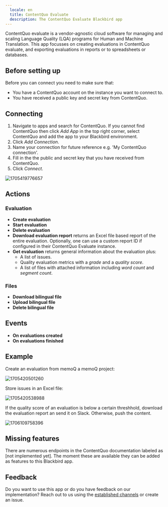 ```yaml
---
  locale: en
  title: ContentQuo Evaluate
  description: The ContentQuo Evaluate Blackbird app
---
```


<LinkCard title="View on Github" target="_blank" href="https://github.com/bb-io/ContentQuo" icon="github" />

ContentQuo evaluate is a vendor-agnostic cloud software for managing and scaling Language Quality (LQA) programs for Human and Machine Translation. This app focusses on creating evaluations in ContentQuo evaluate, and exporting evaluations in reports or to spreadsheets or databases.

## Before setting up

Before you can connect you need to make sure that:

- You have a ContentQuo account on the instance you want to connect to.
- You have received a public key and secret key from ContentQuo.

## Connecting

1. Navigate to apps and search for ContentQuo. If you cannot find ContentQuo then click _Add App_ in the top right corner, select ContentQuo and add the app to your Blackbird environment.
2. Click _Add Connection_.
3. Name your connection for future reference e.g. 'My ContentQuo connection'.
4. Fill in the the public and secret key that you have received from ContentQuo.
5. Click _Connect_.

![1705419776657](https://raw.githubusercontent.com/bb-io/ContentQuo/main/image/README/1705419776657.png)

## Actions

### Evaluation

- **Create evaluation**
- **Start evaluation**
- **Delete evaluation**
- **Download evaluation report** returns an Excel file based report of the entire evaluation. Optionally, one can use a custom report ID if configured in their ContentQuo Evaluate instance.
- **Get evaluation** returns general information about the evaluation plus:
  - A list of issues.
  - Quality evaluation metrics with a _grade_ and a _quality score_.
  - A list of files with attached information including _word count_ and _segment count_.

### Files

- **Download bilingual file**
- **Upload bilingual file**
- **Delete bilingual file**

## Events

- **On evaluations created**
- **On evaluations finished**

## Example

Create an evaluation from memoQ a memoQ project:

![1705420501260](https://raw.githubusercontent.com/bb-io/ContentQuo/main/image/README/1705420501260.png)

Store issues in an Excel file:

![1705420538988](https://raw.githubusercontent.com/bb-io/ContentQuo/main/image/README/1705420538988.png)

If the quality score of an evaluation is below a certain threshhold, download the evaluation report an send it on Slack. Otherwise, push the content.

![1706109758396](https://raw.githubusercontent.com/bb-io/ContentQuo/main/image/README/1706109758396.png)

## Missing features

There are numerous endpoints in the ContentQuo documentation labeled as [not implemented yet]. The moment these are available they can be added as features to this Blackbird app.

## Feedback

Do you want to use this app or do you have feedback on our implementation? Reach out to us using the [established channels](https://www.blackbird.io/) or create an issue.

